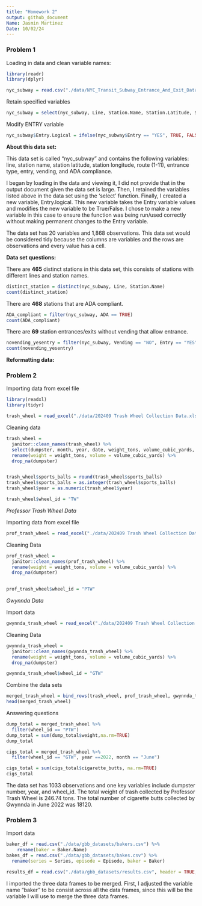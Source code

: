 ```yaml
---
title: "Homework 2"
output: github_document
Name: Jasmin Martinez
Date: 10/02/24
---
```

### **Problem 1**

Loading in data and clean variable names: 
```r
library(readr)
library(dplyr)

nyc_subway = read.csv("./data/NYC_Transit_Subway_Entrance_And_Exit_Data.csv")
```

Retain specified variables 
```r
nyc_subway = select(nyc_subway, Line, Station.Name, Station.Latitude, Station.Longitude, Route1:Route11, Entrance.Type, Entry, Vending, ADA)
```

Modify ENTRY variable 
```r
nyc_subway$Entry.Logical = ifelse(nyc_subway$Entry == "YES", TRUE, FALSE)
```

**About this data set:** 

This data set is called "nyc_subway" and contains the following variables: line, station name, station latitude, station longitude, route (1-11), entrance type, entry, vending, and ADA compliance. 

I began by loading in the data and viewing it, I did not provide that in the output document given the data set is large. Then, I retained the variables listed above in the data set using the 'select' function. Finally, I created a new variable, Entry.logical. This new variable takes the Entry variable values and modifies the new variable to be True/False. I chose to make a new variable in this case to ensure the function was being run/used correctly without making permanent changes to the Entry variable. 

The data set has 20 variables and 1,868 observations. This data set would be considered tidy because the columns are variables and the rows are observations and every value has a cell. 

**Data set questions:** 

There are **465** distinct stations in this data set, this consists of stations with different lines and station names. 
```r
distinct_station = distinct(nyc_subway, Line, Station.Name)
count(distinct_station)
```

There are **468** stations that are ADA compliant. 
```r
ADA_compliant = filter(nyc_subway, ADA == TRUE)
count(ADA_compliant)

```

There are **69** station entrances/exits without vending that allow entrance. 
```r
novending_yesentry = filter(nyc_subway, Vending == "NO", Entry == "YES")
count(novending_yesentry)
```

**Reformatting data:**

### **Problem 2**
Importing data from excel file
```r
library(readxl)
library(tidyr)

trash_wheel = read_excel("./data/202409 Trash Wheel Collection Data.xlsx", sheet = "Mr. Trash Wheel")
```

Cleaning data
```r
trash_wheel = 
  janitor::clean_names(trash_wheel) %>%
  select(dumpster, month, year, date, weight_tons, volume_cubic_yards, plastic_bottles, polystyrene, cigarette_butts, glass_bottles, plastic_bags, wrappers, sports_balls, homes_powered) %>%
  rename(weight = weight_tons, volume = volume_cubic_yards) %>% 
  drop_na(dumpster)


trash_wheel$sports_balls = round(trash_wheel$sports_balls)
trash_wheel$sports_balls = as.integer(trash_wheel$sports_balls)
trash_wheel$year = as.numeric(trash_wheel$year)

trash_wheel$wheel_id = "TW"
```

_Professor Trash Wheel Data_

Importing data from excel file
```r
prof_trash_wheel = read_excel("./data/202409 Trash Wheel Collection Data.xlsx", sheet = "Professor Trash Wheel")
```

Cleaning Data
```r
prof_trash_wheel = 
  janitor::clean_names(prof_trash_wheel) %>%
  rename(weight = weight_tons, volume = volume_cubic_yards) %>% 
  drop_na(dumpster)
  

prof_trash_wheel$wheel_id = "PTW"
```

_Gwynnda Data_

Import data
```r
gwynnda_trash_wheel = read_excel("./data/202409 Trash Wheel Collection Data.xlsx", sheet = "Gwynnda Trash Wheel")
```

Cleaning Data
```r
gwynnda_trash_wheel = 
  janitor::clean_names(gwynnda_trash_wheel) %>%
  rename(weight = weight_tons, volume = volume_cubic_yards) %>% 
  drop_na(dumpster)

gwynnda_trash_wheel$wheel_id = "GTW"
```

Combine the data sets 
```r
merged_trash_wheel = bind_rows(trash_wheel, prof_trash_wheel, gwynnda_trash_wheel)
head(merged_trash_wheel)
```

Answering questions
```r
dump_total = merged_trash_wheel %>% 
  filter(wheel_id == "PTW")
dump_total = sum(dump_total$weight,na.rm=TRUE)
dump_total

cigs_total = merged_trash_wheel %>% 
  filter(wheel_id == "GTW", year ==2022, month == "June")

cigs_total = sum(cigs_total$cigarette_butts, na.rm=TRUE)
cigs_total

```
The data set has 1033 observations and one key variables include dumpster number, year, and wheel_id. The total weight of trash collected by Professor Trash Wheel is 246.74 tons. The total number of cigarette butts collected by Gwynnda in June 2022 was 18120. 


### **Problem 3**

Import data 
```r
baker_df = read.csv("./data/gbb_datasets/bakers.csv") %>% 
    rename(baker = Baker.Name)
bakes_df = read.csv("./data/gbb_datasets/bakes.csv") %>% 
  rename(series = Series, episode = Episode, baker = Baker)

results_df = read.csv("./data/gbb_datasets/results.csv", header = TRUE, skip = 2)
```

I imported the three data frames to be merged. First, I adjusted the variable name "baker" to be consist across all the data frames, since this will be the variable I will use to merge the three data frames. 
















